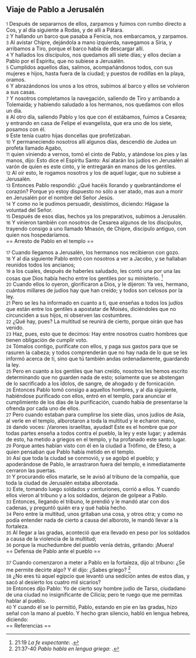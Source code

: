 == Viaje de Pablo a Jerusalén ==

{{anchor|1}} <small>1</small> Después de separarnos de ellos, zarpamos y fuimos con rumbo directo a Cos, y al día siguiente a Rodas, y de allí a Pátara.<br>
{{anchor|2}} <small>2</small> Y hallando un barco que pasaba a Fenicia, nos embarcamos, y zarpamos.<br>
{{anchor|3}} <small>3</small> Al avistar Chipre, dejándola a mano izquierda, navegamos a Siria, y arribamos a Tiro, porque el barco había de descargar allí.<br>
{{anchor|4}} <small>4</small> Y hallados los discípulos, nos quedamos allí siete días; y ellos decían a Pablo por el Espíritu, que no subiese a Jerusalén.<br>
{{anchor|5}} <small>5</small> Cumplidos aquellos días, salimos, acompañándonos todos, con sus mujeres e hijos, hasta fuera de la ciudad; y puestos de rodillas en la playa, oramos.<br>
{{anchor|6}} <small>6</small> Y abrazándonos los unos a los otros, subimos al barco y ellos se volvieron a sus casas.<br>
{{anchor|7}} <small>7</small> Y nosotros completamos la navegación, saliendo de Tiro y arribando a Tolemaida; y habiendo saludado a los hermanos, nos quedamos con ellos un día.<br>
{{anchor|8}} <small>8</small> Al otro día, saliendo Pablo y los que con él estábamos, fuimos a Cesarea; y entrando en casa de Felipe el evangelista, que era uno de los siete, posamos con él.<br>
{{anchor|9}} <small>9</small> Este tenía cuatro hijas doncellas que profetizaban.<br>
{{anchor|10}} <small>10</small> Y permaneciendo nosotros allí algunos días, descendió de Judea un profeta llamado Agabo,<br>
{{anchor|11}} <small>11</small> quien viniendo a vernos, tomó el cinto de Pablo, y atándose los pies y las manos, dijo: Esto dice el Espíritu Santo: Así atarán los judíos en Jerusalén al varón de quien es este cinto, y le entregarán en manos de los gentiles.<br>
{{anchor|12}} <small>12</small> Al oír esto, le rogamos nosotros y los de aquel lugar, que no subiese a Jerusalén.<br>
{{anchor|13}} <small>13</small> Entonces Pablo respondió: ¿Qué hacéis llorando y quebrantándome el corazón? Porque yo estoy dispuesto no sólo a ser atado, mas aun a morir en Jerusalén por el nombre del Señor Jesús.<br>
{{anchor|14}} <small>14</small> Y como no le pudimos persuadir, desistimos, diciendo: Hágase la voluntad del Señor.<br>
{{anchor|15}} <small>15</small> Después de esos días, hechos ya los preparativos, subimos a Jerusalén.<br>
{{anchor|16}} <small>16</small> Y vinieron también con nosotros de Cesarea algunos de los discípulos, trayendo consigo a uno llamado Mnasón, de Chipre, discípulo antiguo, con quien nos hospedaríamos.<br>
== Arresto de Pablo en el templo ==

{{anchor|17}} <small>17</small> Cuando llegamos a Jerusalén, los hermanos nos recibieron con gozo.<br>
{{anchor|18}} <small>18</small> Y al día siguiente Pablo entró con nosotros a ver a Jacobo, y se hallaban reunidos todos los ancianos;<br>
{{anchor|19}} <small>19</small> a los cuales, después de haberles saludado, les contó una por una las cosas que Dios había hecho entre los gentiles por su ministerio. <ref>21:19 ''La fe expectante'': {{lib|LU|195|9|8}}.</ref><br>
{{anchor|20}} <small>20</small> Cuando ellos lo oyeron, glorificaron a Dios, y le dijeron: Ya ves, hermano, cuántos millares de judíos hay que han creído; y todos son celosos por la ley.<br>
{{anchor|21}} <small>21</small> Pero se les ha informado en cuanto a ti, que enseñas a todos los judíos que están entre los gentiles a apostatar de Moisés, diciéndoles que no circunciden a sus hijos, ni observen las costumbres.<br>
{{anchor|22}} <small>22</small> ¿Qué hay, pues? La multitud se reunirá de cierto, porque oirán que has venido.<br>
{{anchor|23}} <small>23</small> Haz, pues, esto que te decimos: Hay entre nosotros cuatro hombres que tienen obligación de cumplir voto.<br>
{{anchor|24}} <small>24</small> Tómalos contigo, purifícate con ellos, y paga sus gastos para que se rasuren la cabeza; y todos comprenderán que no hay nada de lo que se les informó acerca de ti, sino que tú también andas ordenadamente, guardando la ley.<br>
{{anchor|25}} <small>25</small> Pero en cuanto a los gentiles que han creído, nosotros les hemos escrito determinando que no guarden nada de esto; solamente que se abstengan de lo sacrificado a los ídolos, de sangre, de ahogado y de fornicación.<br>
{{anchor|26}} <small>26</small> Entonces Pablo tomó consigo a aquellos hombres, y al día siguiente, habiéndose purificado con ellos, entró en el templo, para anunciar el cumplimiento de los días de la purificación, cuando había de presentarse la ofrenda por cada uno de ellos.<br>
{{anchor|27}} <small>27</small> Pero cuando estaban para cumplirse los siete días, unos judíos de Asia, al verle en el templo, alborotaron a toda la multitud y le echaron mano,<br>
{{anchor|28}} <small>28</small> dando voces: ¡Varones israelitas, ayudad! Este es el hombre que por todas partes enseña a todos contra el pueblo, la ley y este lugar; y además de esto, ha metido a griegos en el templo, y ha profanado este santo lugar.<br>
{{anchor|29}} <small>29</small> Porque antes habían visto con él en la ciudad a Trófimo, de Efeso, a quien pensaban que Pablo había metido en el templo.<br>
{{anchor|30}} <small>30</small> Así que toda la ciudad se conmovió, y se agolpó el pueblo; y apoderándose de Pablo, le arrastraron fuera del templo, e inmediatamente cerraron las puertas.<br>
{{anchor|31}} <small>31</small> Y procurando ellos matarle, se le avisó al tribuno de la compañía, que toda la ciudad de Jerusalén estaba alborotada.<br>
{{anchor|32}} <small>32</small> Este, tomando luego soldados y centuriones, corrió a ellos. Y cuando ellos vieron al tribuno y a los soldados, dejaron de golpear a Pablo.<br>
{{anchor|33}} <small>33</small> Entonces, llegando el tribuno, le prendió y le mandó atar con dos cadenas, y preguntó quién era y qué había hecho.<br>
{{anchor|34}} <small>34</small> Pero entre la multitud, unos gritaban una cosa, y otros otra; y como no podía entender nada de cierto a causa del alboroto, le mandó llevar a la fortaleza.<br>
{{anchor|35}} <small>35</small> Al llegar a las gradas, aconteció que era llevado en peso por los soldados a causa de la violencia de la multitud;<br>
{{anchor|36}} <small>36</small> porque la muchedumbre del pueblo venía detrás, gritando: ¡Muera!<br>
== Defensa de Pablo ante el pueblo ==

{{anchor|37}} <small>37</small> Cuando comenzaron a meter a Pablo en la fortaleza, dijo al tribuno: ¿Se me permite decirte algo? Y él dijo: ¿Sabes griego? <ref>21:37-40 ''Pablo habla en lengua griega'': {{lib|LU|121|1|2}}.</ref><br>
{{anchor|38}} <small>38</small> ¿No eres tú aquel egipcio que levantó una sedición antes de estos días, y sacó al desierto los cuatro mil sicarios?<br>
{{anchor|39}} <small>39</small> Entonces dijo Pablo: Yo de cierto soy hombre judío de Tarso, ciudadano de una ciudad no insignificante de Cilicia; pero te ruego que me permitas hablar al pueblo.<br>
{{anchor|40}} <small>40</small> Y cuando él se lo permitió, Pablo, estando en pie en las gradas, hizo señal con la mano al pueblo. Y hecho gran silencio, habló en lengua hebrea, diciendo:<br>
== Referencias ==

<references />
